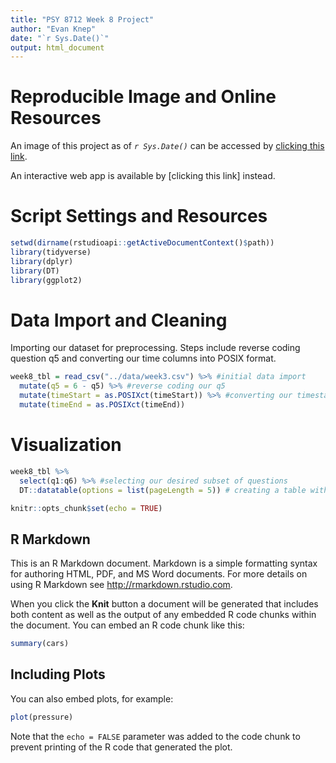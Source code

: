 ```yaml
---
title: "PSY 8712 Week 8 Project"
author: "Evan Knep"
date: "`r Sys.Date()`"
output: html_document
---
```


# **Reproducible Image and Online Resources**

An image of this project as of *`r Sys.Date()`* can be accessed by [clicking this link](https://mybinder.org/v2/gh/evanknep/psy8712-week8/HEAD). 

An interactive web app is available by [clicking this link] instead. 

# **Script Settings and Resources**
```r
setwd(dirname(rstudioapi::getActiveDocumentContext()$path))
library(tidyverse)
library(dplyr)
library(DT)
library(ggplot2)
```

# **Data Import and Cleaning**
Importing our dataset for preprocessing. Steps include reverse coding question q5 and converting our time columns into POSIX format. 

```r
week8_tbl = read_csv("../data/week3.csv") %>% #initial data import
  mutate(q5 = 6 - q5) %>% #reverse coding our q5
  mutate(timeStart = as.POSIXct(timeStart)) %>% #converting our timestart and timeend columns to date time format
  mutate(timeEnd = as.POSIXct(timeEnd))
```
# **Visualization**
```r
week8_tbl %>%
  select(q1:q6) %>% #selecting our desired subset of questions
  DT::datatable(options = list(pageLength = 5)) # creating a table with paginations


```








```r
knitr::opts_chunk$set(echo = TRUE)
```

## R Markdown

This is an R Markdown document. Markdown is a simple formatting syntax for authoring HTML, PDF, and MS Word documents. For more details on using R Markdown see <http://rmarkdown.rstudio.com>.

When you click the **Knit** button a document will be generated that includes both content as well as the output of any embedded R code chunks within the document. You can embed an R code chunk like this:

```r
summary(cars)
```

## Including Plots

You can also embed plots, for example:

```r
plot(pressure)
```

Note that the `echo = FALSE` parameter was added to the code chunk to prevent printing of the R code that generated the plot.
